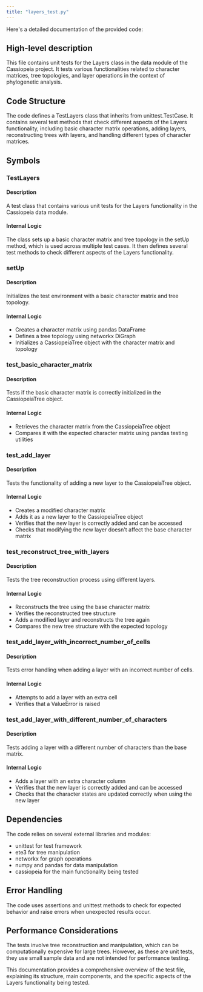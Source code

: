 ```yaml
---
title: "layers_test.py"
---
```


Here's a detailed documentation of the provided code:

## High-level description
This file contains unit tests for the Layers class in the data module of the Cassiopeia project. It tests various functionalities related to character matrices, tree topologies, and layer operations in the context of phylogenetic analysis.

## Code Structure
The code defines a TestLayers class that inherits from unittest.TestCase. It contains several test methods that check different aspects of the Layers functionality, including basic character matrix operations, adding layers, reconstructing trees with layers, and handling different types of character matrices.

## Symbols

### TestLayers
#### Description
A test class that contains various unit tests for the Layers functionality in the Cassiopeia data module.

#### Internal Logic
The class sets up a basic character matrix and tree topology in the setUp method, which is used across multiple test cases. It then defines several test methods to check different aspects of the Layers functionality.

### setUp
#### Description
Initializes the test environment with a basic character matrix and tree topology.

#### Internal Logic
- Creates a character matrix using pandas DataFrame
- Defines a tree topology using networkx DiGraph
- Initializes a CassiopeiaTree object with the character matrix and topology

### test_basic_character_matrix
#### Description
Tests if the basic character matrix is correctly initialized in the CassiopeiaTree object.

#### Internal Logic
- Retrieves the character matrix from the CassiopeiaTree object
- Compares it with the expected character matrix using pandas testing utilities

### test_add_layer
#### Description
Tests the functionality of adding a new layer to the CassiopeiaTree object.

#### Internal Logic
- Creates a modified character matrix
- Adds it as a new layer to the CassiopeiaTree object
- Verifies that the new layer is correctly added and can be accessed
- Checks that modifying the new layer doesn't affect the base character matrix

### test_reconstruct_tree_with_layers
#### Description
Tests the tree reconstruction process using different layers.

#### Internal Logic
- Reconstructs the tree using the base character matrix
- Verifies the reconstructed tree structure
- Adds a modified layer and reconstructs the tree again
- Compares the new tree structure with the expected topology

### test_add_layer_with_incorrect_number_of_cells
#### Description
Tests error handling when adding a layer with an incorrect number of cells.

#### Internal Logic
- Attempts to add a layer with an extra cell
- Verifies that a ValueError is raised

### test_add_layer_with_different_number_of_characters
#### Description
Tests adding a layer with a different number of characters than the base matrix.

#### Internal Logic
- Adds a layer with an extra character column
- Verifies that the new layer is correctly added and can be accessed
- Checks that the character states are updated correctly when using the new layer

## Dependencies
The code relies on several external libraries and modules:
- unittest for test framework
- ete3 for tree manipulation
- networkx for graph operations
- numpy and pandas for data manipulation
- cassiopeia for the main functionality being tested

## Error Handling
The code uses assertions and unittest methods to check for expected behavior and raise errors when unexpected results occur.

## Performance Considerations
The tests involve tree reconstruction and manipulation, which can be computationally expensive for large trees. However, as these are unit tests, they use small sample data and are not intended for performance testing.

This documentation provides a comprehensive overview of the test file, explaining its structure, main components, and the specific aspects of the Layers functionality being tested.